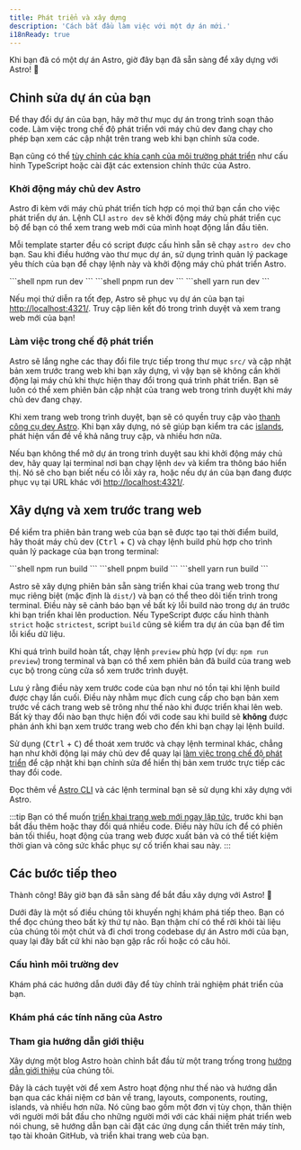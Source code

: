 ```yaml
---
title: Phát triển và xây dựng
description: 'Cách bắt đầu làm việc với một dự án mới.'
i18nReady: true
---
```


Khi bạn đã có một dự án Astro, giờ đây bạn đã sẵn sàng để xây dựng với Astro! 🚀

## Chỉnh sửa dự án của bạn

Để thay đổi dự án của bạn, hãy mở thư mục dự án trong trình soạn thảo code. Làm việc trong chế độ phát triển với máy chủ dev đang chạy cho phép bạn xem các cập nhật trên trang web khi bạn chỉnh sửa code.

Bạn cũng có thể [tùy chỉnh các khía cạnh của môi trường phát triển](#configure-your-dev-environment) như cấu hình TypeScript hoặc cài đặt các extension chính thức của Astro.

### Khởi động máy chủ dev Astro

Astro đi kèm với máy chủ phát triển tích hợp có mọi thứ bạn cần cho việc phát triển dự án. Lệnh CLI `astro dev` sẽ khởi động máy chủ phát triển cục bộ để bạn có thể xem trang web mới của mình hoạt động lần đầu tiên.

Mỗi template starter đều có script được cấu hình sẵn sẽ chạy `astro dev` cho bạn. Sau khi điều hướng vào thư mục dự án, sử dụng trình quản lý package yêu thích của bạn để chạy lệnh này và khởi động máy chủ phát triển Astro.

<Tabs>
  <TabItem label="npm">
  ```shell
  npm run dev
  ```
  </TabItem>
  <TabItem label="pnpm">
  ```shell
  pnpm run dev
  ```
  </TabItem>
  <TabItem label="yarn">
  ```shell
  yarn run dev
  ```
  </TabItem>
</Tabs>

Nếu mọi thứ diễn ra tốt đẹp, Astro sẽ phục vụ dự án của bạn tại [http://localhost:4321/](http://localhost:4321/). Truy cập liên kết đó trong trình duyệt và xem trang web mới của bạn!

### Làm việc trong chế độ phát triển

Astro sẽ lắng nghe các thay đổi file trực tiếp trong thư mục `src/` và cập nhật bản xem trước trang web khi bạn xây dựng, vì vậy bạn sẽ không cần khởi động lại máy chủ khi thực hiện thay đổi trong quá trình phát triển. Bạn sẽ luôn có thể xem phiên bản cập nhật của trang web trong trình duyệt khi máy chủ dev đang chạy.

Khi xem trang web trong trình duyệt, bạn sẽ có quyền truy cập vào [thanh công cụ dev Astro](/vi/guides/dev-toolbar/). Khi bạn xây dựng, nó sẽ giúp bạn kiểm tra các [islands](/vi/concepts/islands/), phát hiện vấn đề về khả năng truy cập, và nhiều hơn nữa.

Nếu bạn không thể mở dự án trong trình duyệt sau khi khởi động máy chủ dev, hãy quay lại terminal nơi bạn chạy lệnh `dev` và kiểm tra thông báo hiển thị. Nó sẽ cho bạn biết nếu có lỗi xảy ra, hoặc nếu dự án của bạn đang được phục vụ tại URL khác với [http://localhost:4321/](http://localhost:4321/).

## Xây dựng và xem trước trang web

Để kiểm tra phiên bản trang web của bạn sẽ được tạo tại thời điểm build, hãy thoát máy chủ dev (<kbd>Ctrl</kbd> + <kbd>C</kbd>) và chạy lệnh build phù hợp cho trình quản lý package của bạn trong terminal:

<Tabs>
  <TabItem label="npm">
  ```shell
  npm run build
  ```
  </TabItem>
  <TabItem label="pnpm">
  ```shell
  pnpm build
  ```
  </TabItem>
  <TabItem label="yarn">
  ```shell
  yarn run build
  ```
  </TabItem>
</Tabs>

Astro sẽ xây dựng phiên bản sẵn sàng triển khai của trang web trong thư mục riêng biệt (mặc định là `dist/`) và bạn có thể theo dõi tiến trình trong terminal. Điều này sẽ cảnh báo bạn về bất kỳ lỗi build nào trong dự án trước khi bạn triển khai lên production. Nếu TypeScript được cấu hình thành `strict` hoặc `strictest`, script `build` cũng sẽ kiểm tra dự án của bạn để tìm lỗi kiểu dữ liệu.

Khi quá trình build hoàn tất, chạy lệnh `preview` phù hợp (ví dụ: `npm run preview`) trong terminal và bạn có thể xem phiên bản đã build của trang web cục bộ trong cùng cửa sổ xem trước trình duyệt.

Lưu ý rằng điều này xem trước code của bạn như nó tồn tại khi lệnh build được chạy lần cuối. Điều này nhằm mục đích cung cấp cho bạn bản xem trước về cách trang web sẽ trông như thế nào khi được triển khai lên web. Bất kỳ thay đổi nào bạn thực hiện đối với code sau khi build sẽ **không** được phản ánh khi bạn xem trước trang web cho đến khi bạn chạy lại lệnh build.

Sử dụng (<kbd>Ctrl</kbd> + <kbd>C</kbd>) để thoát xem trước và chạy lệnh terminal khác, chẳng hạn như khởi động lại máy chủ dev để quay lại [làm việc trong chế độ phát triển](#work-in-development-mode) để cập nhật khi bạn chỉnh sửa để hiển thị bản xem trước trực tiếp các thay đổi code.

<ReadMore>Đọc thêm về [Astro CLI](/vi/reference/cli-reference/) và các lệnh terminal bạn sẽ sử dụng khi xây dựng với Astro.</ReadMore>

:::tip 
Bạn có thể muốn [triển khai trang web mới ngay lập tức](/vi/guides/deploy/), trước khi bạn bắt đầu thêm hoặc thay đổi quá nhiều code. Điều này hữu ích để có phiên bản tối thiểu, hoạt động của trang web được xuất bản và có thể tiết kiệm thời gian và công sức khắc phục sự cố triển khai sau này.
:::

## Các bước tiếp theo

Thành công! Bây giờ bạn đã sẵn sàng để bắt đầu xây dựng với Astro! 🥳

Dưới đây là một số điều chúng tôi khuyến nghị khám phá tiếp theo. Bạn có thể đọc chúng theo bất kỳ thứ tự nào. Bạn thậm chí có thể rời khỏi tài liệu của chúng tôi một chút và đi chơi trong codebase dự án Astro mới của bạn, quay lại đây bất cứ khi nào bạn gặp rắc rối hoặc có câu hỏi.

### Cấu hình môi trường dev

Khám phá các hướng dẫn dưới đây để tùy chỉnh trải nghiệm phát triển của bạn.

<CardGrid>
  <LinkCard
    title="Thiết lập Editor"
    description="Tùy chỉnh trình soạn thảo code để cải thiện trải nghiệm phát triển Astro và mở khóa các tính năng mới."
    href="/vi/editor-setup/"
  />
  <LinkCard
    title="Thanh công cụ Dev"
    description="Khám phá các tính năng hữu ích của thanh công cụ dev."
    href="/vi/guides/dev-toolbar/"
  />
  <LinkCard
    title="Cấu hình TypeScript"
    description="Cấu hình các tùy chọn cho type-checking, IntelliSense, và nhiều hơn nữa."
    href="/vi/guides/typescript/"
  />
</CardGrid>

### Khám phá các tính năng của Astro

<CardGrid>
  <LinkCard
    title="Hiểu codebase của bạn"
    description="Tìm hiểu về cấu trúc file của Astro trong hướng dẫn Cấu trúc Dự án."
    href="/vi/basics/project-structure/"
  />
  <LinkCard
    title="Tạo content collections"
    description="Thêm nội dung vào trang web mới với xác thực frontmatter và type-safety tự động."
    href="/vi/guides/content-collections/"
  />
    <LinkCard
    title="Thêm view transitions"
    description="Tạo các chuyển đổi trang và hoạt ảnh mượt mà."
    href="/vi/guides/view-transitions/"
  />
  <LinkCard
    title="Tìm hiểu về Islands"
    description="Đọc về kiến trúc islands của Astro."
    href="/vi/concepts/islands/"
  />
</CardGrid>

### Tham gia hướng dẫn giới thiệu

Xây dựng một blog Astro hoàn chỉnh bắt đầu từ một trang trống trong [hướng dẫn giới thiệu](/vi/tutorial/0-introduction/) của chúng tôi.

Đây là cách tuyệt vời để xem Astro hoạt động như thế nào và hướng dẫn bạn qua các khái niệm cơ bản về trang, layouts, components, routing, islands, và nhiều hơn nữa. Nó cũng bao gồm một đơn vị tùy chọn, thân thiện với người mới bắt đầu cho những người mới với các khái niệm phát triển web nói chung, sẽ hướng dẫn bạn cài đặt các ứng dụng cần thiết trên máy tính, tạo tài khoản GitHub, và triển khai trang web của bạn.